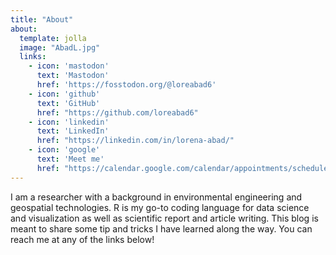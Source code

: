```yaml
---
title: "About"
about:
  template: jolla
  image: "AbadL.jpg"
  links:
    - icon: 'mastodon'
      text: 'Mastodon'
      href: 'https://fosstodon.org/@loreabad6'
    - icon: 'github'
      text: 'GitHub'
      href: "https://github.com/loreabad6"
    - icon: 'linkedin'
      text: 'LinkedIn'
      href: "https://linkedin.com/in/lorena-abad/"
    - icon: 'google'
      text: 'Meet me'
      href: "https://calendar.google.com/calendar/appointments/schedules/AcZssZ082mdNhUYWD11jgoByU9L7JA57pUO4Nex23Cv6atVOnsmrZgwnmoDR04Hf93VPtln6EouQSkjf?gv=true"
---
```


I am a researcher with a background in environmental engineering and geospatial technologies. R is my go-to coding language for data science and visualization as well as scientific report and article writing. This blog is meant to share some tip and tricks I have learned along the way. You can reach me at any of the links below!
